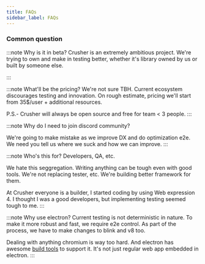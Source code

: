 ```yaml
---
title: FAQs
sidebar_label: FAQs
---
```


### Common question

:::note Why is it in beta?
Crusher is an extremely ambitious project. We're trying to own and make in testing better, whether it's library owned by us or built by someone else.

:::


:::note What'll be the pricing?
We're not sure TBH. Current ecosystem discourages testing and innovation.
On rough estimate, pricing we'll start from 35$/user + additional resources.

P.S.- Crusher will always be open source and free for team < 3 people.
:::


:::note Why do I need to join discord community?

We're going to make mistake as we improve DX and do optimization e2e. We need you tell us where we suck and how we can improve.
:::


:::note Who's this for? Developers, QA, etc.

We hate this seggregation. Writing anything can be tough even with good tools.
We're not replacing tester, etc. We're building better framework for them.

At Crusher everyone is a builder, I started coding by using Web expression 4. I thought I was a good developers, but implementing testing seemed tough to me. 
:::

:::note Why use electron?
Current testing is not deterministic in nature. To make it more robust and fast, we require e2e control. As part of the process, we have to make changes to blink and v8 too.



Dealing with anything chromium is way too hard. And electron has awesome [build tools](https://github.com/electron/build-tools) to support it. It's not just regular web app embedded in electron.
:::